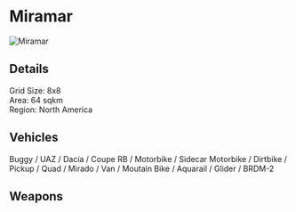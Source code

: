# Miramar 

![Miramar](/img/maps/miramar.jpg)

## Details

Grid Size: 8x8  
Area: 64 sqkm  
Region: North America

## Vehicles

Buggy / UAZ / Dacia / Coupe RB / Motorbike / Sidecar Motorbike / Dirtbike / Pickup / Quad / Mirado / Van / Moutain Bike / Aquarail / Glider / BRDM-2  

## Weapons